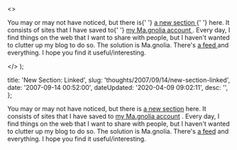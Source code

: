   <>
    <p>
      You may or may not have noticed, but there is{' '}
      <a href="http&#58;//dtott.com/linked" title="Linked on dtott.com">
        a new section
      </a>{' '}
      here. It consists of sites that I have saved to{' '}
      <a
        href="http&#58;//ma.gnolia.com/people/danieltott/bookmarks"
        title="Dan on Ma.gnolia"
      >
        my Ma.gnolia account
      </a>
      . Every day, I find things on the web that I want to share with people, but
      I haven't wanted to clutter up my blog to do so. The solution is Ma.gnolia.
      There's <a
        href="http&#58;//feeds.feedburner.com/dtott-linked"
        title="Dan's Ma.gnolia Feed"
      >
        a feed
      </a> and everything. I hope you find it useful/interesting.
    </p>
  </>
);


  title: 'New Section: Linked',
  slug: 'thoughts/2007/09/14/new-section-linked',
  date: '2007-09-14 00:52:00',
  dateUpdated: '2020-04-09 09:02:11',
  desc: '',
};

You may or may not have noticed, but there is [a new section](http://dtott.com/linked 'Linked on dtott.com') here. It consists of sites that I have saved to [my Ma.gnolia account](http://ma.gnolia.com/people/danieltott/bookmarks 'Dan on Ma.gnolia') . Every day, I find things on the web that I want to share with people, but I haven't wanted to clutter up my blog to do so. The solution is Ma.gnolia. There's [a feed](http://feeds.feedburner.com/dtott-linked "Dan's Ma.gnolia Feed") and everything. I hope you find it useful/interesting.
